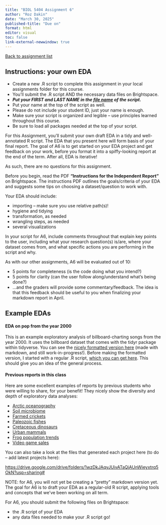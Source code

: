 ```yaml
---
title: "BIOL 5404 Assignment 6"
author: "Roz Dakin"
date: "March 30, 2025"
published-title: "Due on"
format: html
editor: visual
toc: false
link-external-newwindow: true
---
```


[Back to assignment list](index.html#assignments)

## Instructions: your own EDA

-   Create a new .R script to complete this assignment in your local assignments folder for this course.
-   You'll submit the .R script AND the necessary data files on Brightspace.
-   ***Put your FIRST and LAST NAME in the [file name]{.underline} of the script.***
-   Put your name at the top of the script as well.
-   Please do not include your student ID, just your name is enough.
-   Make sure your script is organized and legible – use principles learned throughout this course.
-   Be sure to load all packages needed at the top of your script.

For this Assignment, you’ll submit your own draft EDA in a tidy and well-annotated R script. The EDA that you present here will form basis of your final report. The goal of A6 is to get started on your EDA project and get feedback on your work, before you format it into a spiffy-looking report at the end of the term. After all, EDA is iterative!

As such, there are no questions for this assignment.

Before you begin, read the PDF **"Instructions for the Independent Report"** on Brightspace. The instructions PDF outlines the goals/criteria of your EDA and suggests some tips on choosing a dataset/question to work with.

Your EDA should include:

-   importing -- make sure you use relative path(s)!
-   hygiene and tidying
-   transformation, as needed
-   wrangling steps, as needed
-   several visualizations

In your script for A6, include comments throughout that explain key points to the user, including what your research question(s) is/are, where your dataset comes from, and what specific actions you are performing in the script and why.

As with our other assignments, A6 will be evaluated out of 10:

-   5 points for completeness (is the code doing what you intend?)
-   5 points for clarity (can the user follow along/understand what's being done?)
-   ...and the graders will provide some commentary/feedback. The idea is that this feedback should be useful to you when finalizing your markdown report in April.

## Example EDAs

#### EDA on pop from the year 2000

This is an example exploratory analysis of billboard-charting songs from the year 2000. It uses the billboard dataset that comes with the tidyr package within tidyverse. You can see the [nicely formatted version here](https://rozdakin.github.io/BIOL5404/billboard_hits_EDA.html){target="_blank"} (made with markdown, and still work-in-progress!). Before making the formatted version, I started with a regular .R script, [which you can get here](https://github.com/rozdakin/billboard). This should give you an idea of the general process.

#### Previous reports in this class

Here are some excellent examples of reports by previous students who were willing to share, for your benefit! They nicely show the diversity and depth of exploratory data analyses:

-   [Arctic oceanography](http://roslyndakin.com/wp-content/uploads/BIOL_5404/Aislinn_Fox_EDAReport.html)
-   [Soil microbiome](http://roslyndakin.com/wp-content/uploads/BIOL_5404/Ishraq_Final_BIOL5404.html)
-   [Farmed crickets](http://roslyndakin.com/wp-content/uploads/BIOL_5404/Emile_vadboncoeur_EDA.html)
-   [Paleozoic fishes](http://roslyndakin.com/wp-content/uploads/BIOL_5404/Warnock-Juteau_Trystan_BIOL5404_assignment6_markdown_01.html)
-   [Cretaceous dinosaurs](http://roslyndakin.com/wp-content/uploads/BIOL_5404/BIOL-5404-EDA-Caelan-Libke.html)
-   [Urban mammals](http://roslyndakin.com/wp-content/uploads/BIOL_5404/LilliGaston_Independent_Report.html)
-   [Frog population trends](http://roslyndakin.com/wp-content/uploads/BIOL_5404/CDennison_Independent_Report.html)
-   [Video game sales](http://roslyndakin.com/wp-content/uploads/BIOL_5404/WaleedDarwish_R_FinalProject.html)

You can also take a look at the files that generated each project here (to do – add latest projects here):

<https://drive.google.com/drive/folders/1wzDkJAqyJUivATaQjAUnWieyxtrq5OkN?usp=sharing#>

NOTE: for A6, you will not yet be creating a "pretty" markdown version yet. The goal for A6 is to draft your EDA as a regular-old R script, applying tools and concepts that we've been working on all term.

For A6, you should submit the following files on Brightspace:

-   the .R script of your EDA
-   any data files needed to make your .R script go!
